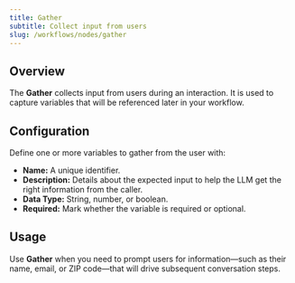 ```yaml
---
title: Gather
subtitle: Collect input from users
slug: /workflows/nodes/gather
---
```


## Overview

The **Gather** collects input from users during an interaction. It is used to capture variables that will be referenced later in your workflow.

## Configuration

Define one or more variables to gather from the user with:
- **Name:** A unique identifier.
- **Description:** Details about the expected input to help the LLM get the right information from the caller.
- **Data Type:** String, number, or boolean.
- **Required:** Mark whether the variable is required or optional.

## Usage

Use **Gather** when you need to prompt users for information—such as their name, email, or ZIP code—that will drive subsequent conversation steps. 